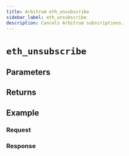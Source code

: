 ```yaml
---
title: Arbitrum eth_unsubscribe
sidebar_label: eth_unsubscribe
description: Cancels Arbitrum subscriptions.
---
```




# `eth_unsubscribe`

<Description />

## Parameters


<Params />

## Returns


<Returns />

## Example


<Example />

### Request


<Request />

### Response


<Response />
